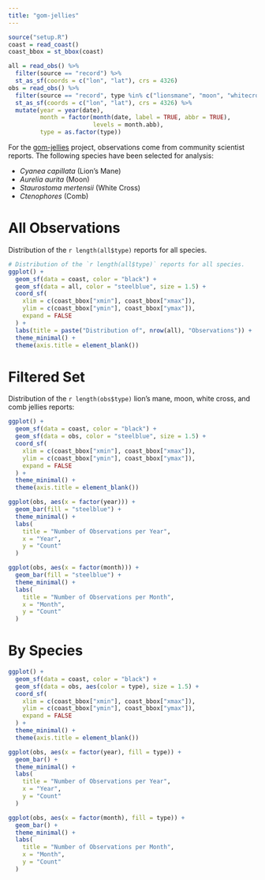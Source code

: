 ```yaml
---
title: "gom-jellies"
---
```


```r
source("setup.R")
coast = read_coast()
coast_bbox = st_bbox(coast)

all = read_obs() %>%
  filter(source == "record") %>%
  st_as_sf(coords = c("lon", "lat"), crs = 4326)
obs = read_obs() %>%
  filter(source == "record", type %in% c("lionsmane", "moon", "whitecross", "comb")) %>%
  st_as_sf(coords = c("lon", "lat"), crs = 4326) %>%
  mutate(year = year(date),
         month = factor(month(date, label = TRUE, abbr = TRUE),
                        levels = month.abb),
         type = as.factor(type))
```

For the [gom-jellies](https://github.com/BigelowLab/gom-jellies) project, observations come from community scientist reports. The following species have been selected for analysis:

  + *Cyanea capillata* (Lion's Mane)
  + *Aurelia aurita* (Moon)
  + *Staurostoma mertensii* (White Cross)
  + *Ctenophores* (Comb)

# All Observations
Distribution of the `r length(all$type)` reports for all species.
```r
# Distribution of the `r length(all$type)` reports for all species.
ggplot() +
  geom_sf(data = coast, color = "black") +
  geom_sf(data = all, color = "steelblue", size = 1.5) +
  coord_sf(
    xlim = c(coast_bbox["xmin"], coast_bbox["xmax"]),
    ylim = c(coast_bbox["ymin"], coast_bbox["ymax"]),
    expand = FALSE
  ) +
  labs(title = paste("Distribution of", nrow(all), "Observations")) + 
  theme_minimal() +
  theme(axis.title = element_blank())
```

# Filtered Set 
Distribution of the `r length(obs$type)` lion's mane, moon, white cross, and comb jellies reports:
```r
ggplot() +
  geom_sf(data = coast, color = "black") +
  geom_sf(data = obs, color = "steelblue", size = 1.5) +
  coord_sf(
    xlim = c(coast_bbox["xmin"], coast_bbox["xmax"]),
    ylim = c(coast_bbox["ymin"], coast_bbox["ymax"]),
    expand = FALSE
  ) +
  theme_minimal() +
  theme(axis.title = element_blank())

ggplot(obs, aes(x = factor(year))) +
  geom_bar(fill = "steelblue") +
  theme_minimal() +
  labs(
    title = "Number of Observations per Year",
    x = "Year",
    y = "Count"
  )

ggplot(obs, aes(x = factor(month))) +
  geom_bar(fill = "steelblue") +
  theme_minimal() +
  labs(
    title = "Number of Observations per Month",
    x = "Month",
    y = "Count"
  )
```

# By Species
```r
ggplot() +
  geom_sf(data = coast, color = "black") +
  geom_sf(data = obs, aes(color = type), size = 1.5) +
  coord_sf(
    xlim = c(coast_bbox["xmin"], coast_bbox["xmax"]),
    ylim = c(coast_bbox["ymin"], coast_bbox["ymax"]),
    expand = FALSE
  ) +
  theme_minimal() +
  theme(axis.title = element_blank())

ggplot(obs, aes(x = factor(year), fill = type)) +
  geom_bar() +
  theme_minimal() +
  labs(
    title = "Number of Observations per Year",
    x = "Year",
    y = "Count"
  )

ggplot(obs, aes(x = factor(month), fill = type)) +
  geom_bar() +
  theme_minimal() +
  labs(
    title = "Number of Observations per Month",
    x = "Month",
    y = "Count"
  )

```
